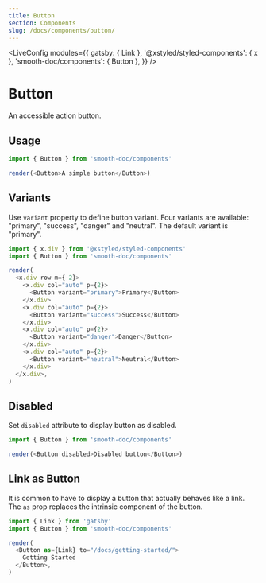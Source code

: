 ```yaml
---
title: Button
section: Components
slug: /docs/components/button/
---
```



<LiveConfig
  modules={{
    gatsby: { Link },
    '@xstyled/styled-components': { x },
    'smooth-doc/components': { Button },
  }}
/>

# Button

An accessible action button.

<carbon-ad />

## Usage

```js live noInline
import { Button } from 'smooth-doc/components'

render(<Button>A simple button</Button>)
```

## Variants

Use `variant` property to define button variant. Four variants are available: "primary", "success", "danger" and "neutral". The default variant is "primary".

```js live noInline
import { x.div } from '@xstyled/styled-components'
import { Button } from 'smooth-doc/components'

render(
  <x.div row m={-2}>
    <x.div col="auto" p={2}>
      <Button variant="primary">Primary</Button>
    </x.div>
    <x.div col="auto" p={2}>
      <Button variant="success">Success</Button>
    </x.div>
    <x.div col="auto" p={2}>
      <Button variant="danger">Danger</Button>
    </x.div>
    <x.div col="auto" p={2}>
      <Button variant="neutral">Neutral</Button>
    </x.div>
  </x.div>,
)
```

## Disabled

Set `disabled` attribute to display button as disabled.

```js live noInline
import { Button } from 'smooth-doc/components'

render(<Button disabled>Disabled button</Button>)
```

## Link as Button

It is common to have to display a button that actually behaves like a link. The `as` prop replaces the intrinsic component of the button.

```js live noInline
import { Link } from 'gatsby'
import { Button } from 'smooth-doc/components'

render(
  <Button as={Link} to="/docs/getting-started/">
    Getting Started
  </Button>,
)
```
